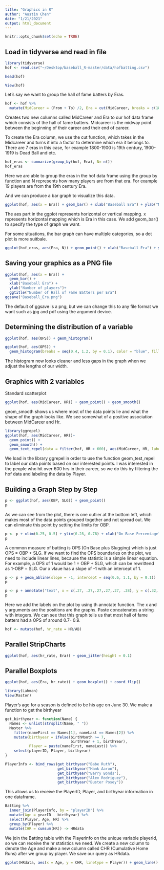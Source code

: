 ```yaml
---
title: "Graphics in R"
author: "Austin Chen"
date: "1/21/2021"
output: html_document
---
```


```r
knitr::opts_chunk$set(echo = TRUE)
```


## Load in tidyverse and read in file

```r
library(tidyverse)
hof <- read.csv("~/Desktop/baseball_R-master/data/hofbatting.csv")
```

```r
head(hof)
```

```r
View(hof)
```

Let's say we want to group the hall of fame batters by Eras. 

```r
hof <- hof %>% 
  mutate(MidCareer = (From + To) /2, Era = cut(MidCareer, breaks = c(1800, 1900, 1919, 1941, 1960, 1976, 1993, 2050), labels = c("19th Century", "Dead Ball", "Lively Ball", "Integration", "Expansion", "Free Agency", "Long Ball")))
```

Creates two new columns called MidCareer and Era to our hof data frame which consists of the hall of fame batters. Midcareer is the midway point between the beginning of their career and their end of career. 

To create the Era column, we use the cut function, which takes in the Midcareer and turns it into a factor to determine which era it belongs to. There are 7 eras in this case, for example 1800-1900 is 19th century, 1900-1919 is Dead Ball and etc. 

```r
hof_eras <- summarize(group_by(hof, Era), N= n())
hof_eras
```

Here we are able to group the eras in the hof data frame using the group by function and N represents how many players are from that era. For example 19 players are from the 19th century Era.

And we can produce a bar graph to visualize this data. 

```r
ggplot(hof, aes(x = Era)) + geom_bar() + xlab("Baseball Era") + ylab("Number of players")+ ggtitle("Number of Hall of Fame Batters per Era")
```

The aes part in the ggplot represents horizontal or vertical mapping. x represents horizontal mapping which is Era in this case. We add geom_bar() to specify the type of graph we want. 

For some situations, the bar graph can have multiple categories, so a dot plot is more suitbale. 

```r
ggplot(hof_eras, aes(Era, N)) + geom_point() + xlab("Baseball Era") + ylab("Number of players")+ ggtitle("Number of Hall of Fame Batters per Era") + coord_flip()
```

## Saving your graphics as a PNG file

```r
ggplot(hof, aes(x = Era)) + 
  geom_bar() + 
  xlab("Baseball Era") + 
  ylab("Number of players")+ 
  ggtitle("Number of Hall of Fame Batters per Era")
ggsave("Baseball_Era.png")
```

The default of ggsave is a png, but we can change this to any file format we want such as jpg and pdf using the argument device. 

## Determining the distribution of a variable

```r
ggplot(hof, aes(OPS)) + geom_histogram()
```

```r
ggplot(hof, aes(OPS)) + 
  geom_histogram(breaks = seq(0.4, 1.2, by = 0.1), color = "blue", fill = "white")
```

The histogram now looks cleaner and less gaps in the graph when we adjust the lengths of our width. 

## Graphics with 2 variables

Standard scatterplot

```r
ggplot(hof, aes(MidCareer, HR)) + geom_point() + geom_smooth()
```

geom_smooth shows us where most of the data points lie and what the shape of the graph looks like. We see somewhat of a  positive association between MidCareer and Hr. 

```r
library(ggrepel)
ggplot(hof, aes(MidCareer, HR))+ 
  geom_point() +
  geom_smooth() +
  geom_text_repel(data = filter(hof, HR > 600), aes(MidCareer, HR, label = Player))
```

We load in the library ggrepel in order to use the function geom_test_repel to label our data points based on our interested points. I was interested in the people who hit over 600 hrs in their career, so we do this by filtering the hof data and labeling the data by Player. 

## Building a Graph Step by Step

```r
p <- ggplot(hof, aes(OBP, SLG)) + geom_point()
p
```

As we can see from the plot, there is one outlier at the bottom left, which makes most of the data points grouped together and not spread out. We can eliminate this point by setting the limits for OBP. 

```r
p <- p + xlim(0.25, 0.5) + ylim(0.28, 0.78) + xlab("On Base Percentage") + ylab("Slugging Percentage") + ggtitle("OBP vs. SLG")
p
```

A common measure of batting is OPS (On Base plus Slugging) which is just OPS = OBP + SLG. If we want to find the OPS boundaries on the plot, we need to include linear lines, because the statistic is a simple linear equation. For example, a OPS of 1 would be 1 = OBP + SLG, which can be rewrittend as 1-OBP = SLG. Our x vlaue has a slope of -1 with an intercept of 1. 

```r
p <- p + geom_abline(slope = -1, intercept = seq(0.6, 1.1, by = 0.1))
p
```

```r
p <- p + annotate("text", x = c(.27, .27,.27,.27,.27, .28), y = c(.32, .42, .52, .62, .72, .78), label = paste("OPS = ", c(0.6, 0.7, 0.8, 0.9, 1.0, 1.1)))
p
```

Here we add the labels on the plot by using th annotate function. The x and y arguments are the positions are the graphs. Paste concatenates a string with integers. We can see that this graph tells us that most hall of fame batters had a OPS of around 0.7- 0.9.

```r
hof <- mutate(hof, hr_rate = HR/AB)
```

## Parallel StripCharts

```r
ggplot(hof, aes(hr_rate, Era)) + geom_jitter(height = 0.1)
```

## Parallel Boxplots

```r
ggplot(hof, aes(Era, hr_rate)) + geom_boxplot() + coord_flip()
```

```r
library(Lahman)
View(Master)
```

Player's age for a season is defined to be his age on June 30. We make a function to get the birthyear

```r
get_birthyear <- function(Name) {
  Names <- unlist(strsplit(Name, " "))
  Master %>% 
    filter(nameFirst == Names[1], nameLast == Names[2]) %>% 
    mutate(birthyear = ifelse(birthMonth >= 7, 
                              birthYear + 1, birthYear),
           Player = paste(nameFirst, nameLast)) %>% 
    select(playerID, Player, birthyear)
}
```

```r
PlayerInfo <- bind_rows(get_birthyear("Babe Ruth"),
                        get_birthyear("Hank Aaron"),
                        get_birthyear("Barry Bonds"),
                        get_birthyear("Alex Rodriguez"),
                        get_birthyear("Buster Posey"))
```

This allows us to receive the PlayerID, Player, and birthyear information in one dataframe.

```r
Batting %>% 
  inner_join(PlayerInfo, by = "playerID") %>% 
  mutate(Age = yearID - birthyear) %>% 
  select(Player, Age, HR) %>% 
  group_by(Player) %>% 
  mutate(CHR = cumsum(HR)) -> HRdata
```

We join the Batting table with the Playerinfo on the unique variable playerid, so we can receive the hr statistics we need. We create a new column to denote the Age and make a new column called CHR (Cumulative Home Runs) after we group by player. We save our query as HRdata.


```r
ggplot(HRdata, aes(x = Age, y = CHR, linetype = Player)) + geom_line()
```

